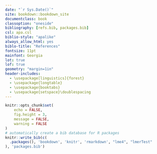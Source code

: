 ```yaml
---
date: "`r Sys.Date()`"
site: bookdown::bookdown_site
documentclass: book
classoption: "oneside"
bibliography: [refs.bib, packages.bib]
csl: apa.csl
biblio-style: "apalike"
always_allow_html: yes
biblo-title: "References"
fontsize: 11pt
mainfont: Georgia
lot: true
lof: true
geometry: "margin=1in"
header-includes:
  - \usepackage[linguistics]{forest}
  - \usepackage{longtable}
  - \usepackage{booktabs}
  - \usepackage{setspace}\doublespacing
---
```


```r
knitr::opts_chunk$set(
	echo = FALSE,
	fig.height = 3,
	message = FALSE,
	warning = FALSE
)
# automatically create a bib database for R packages
knitr::write_bib(c(
  .packages(), 'bookdown', 'knitr', 'rmarkdown', "lme4", "lmerTest"
), 'packages.bib')
```
